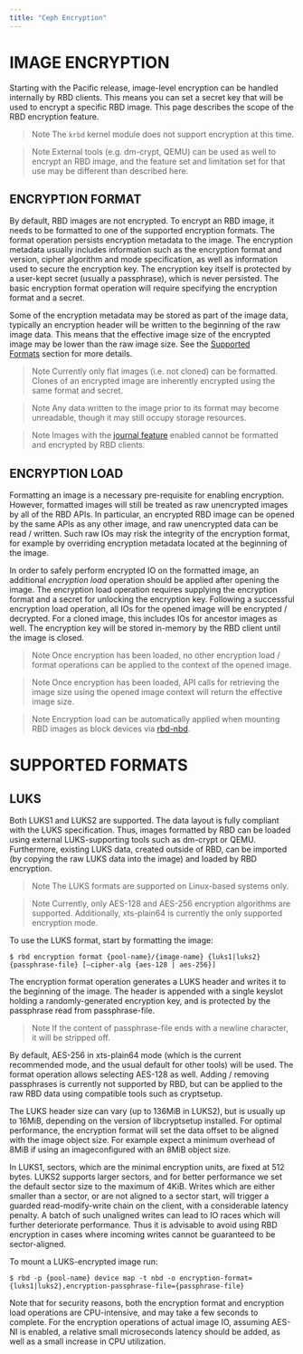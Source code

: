 ```yaml
---
title: "Ceph Encryption"
---
```


# IMAGE ENCRYPTION

Starting with the Pacific release, image-level encryption can be handled internally by RBD clients. This means you can set a secret key that will be used to encrypt a specific RBD image. This page describes the scope of the RBD encryption feature.

> Note
> The `krbd` kernel module does not support encryption at this time.

> Note
> External tools (e.g. dm-crypt, QEMU) can be used as well to encrypt an RBD image, and the feature set and limitation set for that use may be different than described here.

## ENCRYPTION FORMAT

By default, RBD images are not encrypted. To encrypt an RBD image, it needs to be formatted to one of the supported encryption formats. The format operation persists encryption metadata to the image. The encryption metadata usually includes information such as the encryption format and version, cipher algorithm and mode specification, as well as information used to secure the encryption key. The encryption key itself is protected by a user-kept secret (usually a passphrase), which is never persisted. The basic encryption format operation will require specifying the encryption format and a secret.

Some of the encryption metadata may be stored as part of the image data, typically an encryption header will be written to the beginning of the raw image data. This means that the effective image size of the encrypted image may be lower than the raw image size. See the [Supported Formats](https://docs.ceph.com/en/quincy/rbd/rbd-encryption/#supported-formats) section for more details.

> Note
> Currently only flat images (i.e. not cloned) can be formatted. Clones of an encrypted image are inherently encrypted using the same format and secret.

> Note
> Any data written to the image prior to its format may become unreadable, though it may still occupy storage resources.

> Note
> Images with the [journal feature](https://docs.ceph.com/en/quincy/rbd/rbd-mirroring/#enable-image-journaling-feature) enabled cannot be formatted and encrypted by RBD clients.

## ENCRYPTION LOAD

Formatting an image is a necessary pre-requisite for enabling encryption. However, formatted images will still be treated as raw unencrypted images by all of the RBD APIs. In particular, an encrypted RBD image can be opened by the same APIs as any other image, and raw unencrypted data can be read / written. Such raw IOs may risk the integrity of the encryption format, for example by overriding encryption metadata located at the beginning of the image.

In order to safely perform encrypted IO on the formatted image, an additional *encryption load* operation should be applied after opening the image. The encryption load operation requires supplying the encryption format and a secret for unlocking the encryption key. Following a successful encryption load operation, all IOs for the opened image will be encrypted / decrypted. For a cloned image, this includes IOs for ancestor images as well. The encryption key will be stored in-memory by the RBD client until the image is closed.

> Note
> Once encryption has been loaded, no other encryption load / format operations can be applied to the context of the opened image.

> Note
> Once encryption has been loaded, API calls for retrieving the image size using the opened image context will return the effective image size.

> Note
> Encryption load can be automatically applied when mounting RBD images as block devices via [rbd-nbd](https://docs.ceph.com/en/quincy/man/8/rbd-nbd).

# SUPPORTED FORMATS

## LUKS

Both LUKS1 and LUKS2 are supported. The data layout is fully compliant with the LUKS specification. Thus, images formatted by RBD can be loaded using external LUKS-supporting tools such as dm-crypt or QEMU. Furthermore, existing LUKS data, created outside of RBD, can be imported (by copying the raw LUKS data into the image) and loaded by RBD encryption.

> Note
> The LUKS formats are supported on Linux-based systems only.

> Note
> Currently, only AES-128 and AES-256 encryption algorithms are supported. Additionally, xts-plain64 is currently the only supported encryption mode.

To use the LUKS format, start by formatting the image:

```
$ rbd encryption format {pool-name}/{image-name} {luks1|luks2} {passphrase-file} [–cipher-alg {aes-128 | aes-256}]
```

The encryption format operation generates a LUKS header and writes it to the beginning of the image. The header is appended with a single keyslot holding a randomly-generated encryption key, and is protected by the passphrase read from passphrase-file.

> Note
> If the content of passphrase-file ends with a newline character, it will be stripped off.

By default, AES-256 in xts-plain64 mode (which is the current recommended mode, and the usual default for other tools) will be used. The format operation allows selecting AES-128 as well. Adding / removing passphrases is currently not supported by RBD, but can be applied to the raw RBD data using compatible tools such as cryptsetup.

The LUKS header size can vary (up to 136MiB in LUKS2), but is usually up to 16MiB, depending on the version of libcryptsetup installed. For optimal performance, the encryption format will set the data offset to be aligned with the image object size. For example expect a minimum overhead of 8MiB if using an imageconfigured with an 8MiB object size.

In LUKS1, sectors, which are the minimal encryption units, are fixed at 512 bytes. LUKS2 supports larger sectors, and for better performance we set the default sector size to the maximum of 4KiB. Writes which are either smaller than a sector, or are not aligned to a sector start, will trigger a guarded read-modify-write chain on the client, with a considerable latency penalty. A batch of such unaligned writes can lead to IO races which will further deteriorate performance. Thus it is advisable to avoid using RBD encryption in cases where incoming writes cannot be guaranteed to be sector-aligned.

To mount a LUKS-encrypted image run:

```
$ rbd -p {pool-name} device map -t nbd -o encryption-format={luks1|luks2},encryption-passphrase-file={passphrase-file}
```

Note that for security reasons, both the encryption format and encryption load operations are CPU-intensive, and may take a few seconds to complete. For the encryption operations of actual image IO, assuming AES-NI is enabled, a relative small microseconds latency should be added, as well as a small increase in CPU utilization.